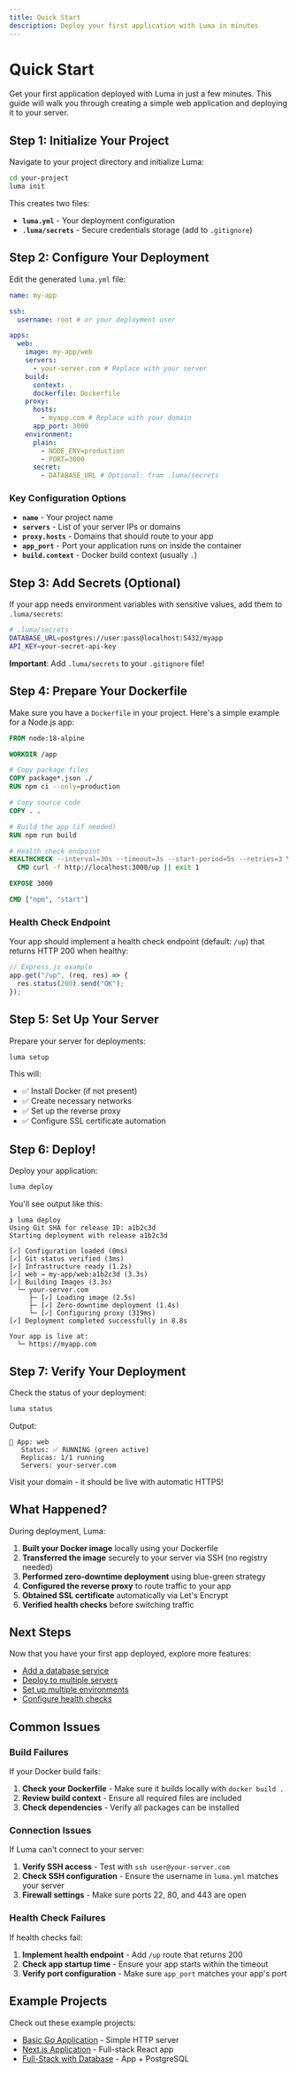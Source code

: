 ```yaml
---
title: Quick Start
description: Deploy your first application with Luma in minutes
---
```


# Quick Start

Get your first application deployed with Luma in just a few minutes. This guide will walk you through creating a simple web application and deploying it to your server.

## Step 1: Initialize Your Project

Navigate to your project directory and initialize Luma:

```bash
cd your-project
luma init
```

This creates two files:

- **`luma.yml`** - Your deployment configuration
- **`.luma/secrets`** - Secure credentials storage (add to `.gitignore`)

## Step 2: Configure Your Deployment

Edit the generated `luma.yml` file:

```yaml
name: my-app

ssh:
  username: root # or your deployment user

apps:
  web:
    image: my-app/web
    servers:
      - your-server.com # Replace with your server
    build:
      context: .
      dockerfile: Dockerfile
    proxy:
      hosts:
        - myapp.com # Replace with your domain
      app_port: 3000
    environment:
      plain:
        - NODE_ENV=production
        - PORT=3000
      secret:
        - DATABASE_URL # Optional: from .luma/secrets
```

### Key Configuration Options

- **`name`** - Your project name
- **`servers`** - List of your server IPs or domains
- **`proxy.hosts`** - Domains that should route to your app
- **`app_port`** - Port your application runs on inside the container
- **`build.context`** - Docker build context (usually `.`)

## Step 3: Add Secrets (Optional)

If your app needs environment variables with sensitive values, add them to `.luma/secrets`:

```bash
# .luma/secrets
DATABASE_URL=postgres://user:pass@localhost:5432/myapp
API_KEY=your-secret-api-key
```

**Important**: Add `.luma/secrets` to your `.gitignore` file!

## Step 4: Prepare Your Dockerfile

Make sure you have a `Dockerfile` in your project. Here's a simple example for a Node.js app:

```dockerfile
FROM node:18-alpine

WORKDIR /app

# Copy package files
COPY package*.json ./
RUN npm ci --only=production

# Copy source code
COPY . .

# Build the app (if needed)
RUN npm run build

# Health check endpoint
HEALTHCHECK --interval=30s --timeout=3s --start-period=5s --retries=3 \
  CMD curl -f http://localhost:3000/up || exit 1

EXPOSE 3000

CMD ["npm", "start"]
```

### Health Check Endpoint

Your app should implement a health check endpoint (default: `/up`) that returns HTTP 200 when healthy:

```javascript
// Express.js example
app.get("/up", (req, res) => {
  res.status(200).send("OK");
});
```

## Step 5: Set Up Your Server

Prepare your server for deployments:

```bash
luma setup
```

This will:

- ✅ Install Docker (if not present)
- ✅ Create necessary networks
- ✅ Set up the reverse proxy
- ✅ Configure SSL certificate automation

## Step 6: Deploy!

Deploy your application:

```bash
luma deploy
```

You'll see output like this:

```
❯ luma deploy
Using Git SHA for release ID: a1b2c3d
Starting deployment with release a1b2c3d

[✓] Configuration loaded (0ms)
[✓] Git status verified (3ms)
[✓] Infrastructure ready (1.2s)
[✓] web → my-app/web:a1b2c3d (3.3s)
[✓] Building Images (3.3s)
  └─ your-server.com
     ├─ [✓] Loading image (2.5s)
     ├─ [✓] Zero-downtime deployment (1.4s)
     └─ [✓] Configuring proxy (319ms)
[✓] Deployment completed successfully in 8.8s

Your app is live at:
  └─ https://myapp.com
```

## Step 7: Verify Your Deployment

Check the status of your deployment:

```bash
luma status
```

Output:

```
📱 App: web
   Status: ✅ RUNNING (green active)
   Replicas: 1/1 running
   Servers: your-server.com
```

Visit your domain - it should be live with automatic HTTPS!

## What Happened?

During deployment, Luma:

1. **Built your Docker image** locally using your Dockerfile
2. **Transferred the image** securely to your server via SSH (no registry needed)
3. **Performed zero-downtime deployment** using blue-green strategy
4. **Configured the reverse proxy** to route traffic to your app
5. **Obtained SSL certificate** automatically via Let's Encrypt
6. **Verified health checks** before switching traffic

## Next Steps

Now that you have your first app deployed, explore more features:

- [Add a database service](/configuration#services)
- [Deploy to multiple servers](/guides/multi-server)
- [Set up multiple environments](/guides/environments)
- [Configure health checks](/configuration#health-checks)

## Common Issues

### Build Failures

If your Docker build fails:

1. **Check your Dockerfile** - Make sure it builds locally with `docker build .`
2. **Review build context** - Ensure all required files are included
3. **Check dependencies** - Verify all packages can be installed

### Connection Issues

If Luma can't connect to your server:

1. **Verify SSH access** - Test with `ssh user@your-server.com`
2. **Check SSH configuration** - Ensure the username in `luma.yml` matches your server
3. **Firewall settings** - Make sure ports 22, 80, and 443 are open

### Health Check Failures

If health checks fail:

1. **Implement health endpoint** - Add `/up` route that returns 200
2. **Check app startup time** - Ensure your app starts within the timeout
3. **Verify port configuration** - Make sure `app_port` matches your app's port

## Example Projects

Check out these example projects:

- [Basic Go Application](/examples/basic) - Simple HTTP server
- [Next.js Application](/examples/nextjs) - Full-stack React app
- [Full-Stack with Database](/examples/fullstack) - App + PostgreSQL
